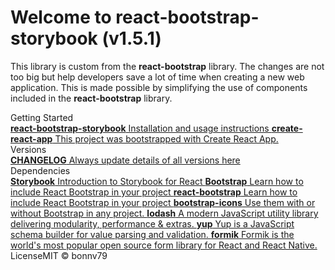 
<Meta title="Introduction" />

<style>{`
  .subheading {
    --mediumdark: '#999999';
    font-weight: 900;
    font-size: 13px;
    color: #999;
    letter-spacing: 6px;
    line-height: 24px;
    text-transform: uppercase;
    margin-bottom: 12px;
    margin-top: 40px;
  }

  .link-list {
    display: grid;
    grid-template-columns: 1fr;
    grid-template-rows: auto;
    row-gap: 10px;
  }

  @media (min-width: 620px) {
    .link-list {
      row-gap: 20px;
      column-gap: 20px;
      grid-template-columns: 1fr 1fr;
    }
  }

  @media all and (-ms-high-contrast:none) {
  .link-list {
      display: -ms-grid;
      -ms-grid-columns: 1fr 1fr;
      -ms-grid-rows: 1fr 1fr;
    }
  }

  .link-item {
    display: block;
    padding: 20px 30px 20px 15px;
    border: 1px solid #00000010;
    border-radius: 5px;
    transition: background 150ms ease-out, border 150ms ease-out, transform 150ms ease-out;
    color: #333333;
    display: flex;
    align-items: flex-start;
  }

  .link-item:hover {
    border-color: #1EA7FD50;
    transform: translate3d(0, -3px, 0);
    box-shadow: rgba(0, 0, 0, 0.08) 0 3px 10px 0;
  }

  .link-item:active {
    border-color: #1EA7FD;
    transform: translate3d(0, 0, 0);
  }

  .link-item strong {
    font-weight: 700;
    display: block;
    margin-bottom: 2px;
  }

  .link-item img, i {
    height: 40px;
    width: 40px;
    margin-right: 15px;
    flex: none;
    font-size: 40px;
  }

  .link-item span {
    font-size: 14px;
    line-height: 20px;
  }

  .tip {
    display: inline-block;
    border-radius: 1em;
    font-size: 11px;
    line-height: 12px;
    font-weight: 700;
    background: #E7FDD8;
    color: #66BF3C;
    padding: 4px 12px;
    margin-right: 10px;
    vertical-align: top;
  }

  .tip-wrapper {
    font-size: 13px;
    line-height: 20px;
    margin-top: 40px;
    margin-bottom: 40px;
  }

  .tip-wrapper code {
    font-size: 12px;
    display: inline-block;
  }

p {
  margin: 0 !important;
}
`}</style>

# Welcome to react-bootstrap-storybook (v1.5.1)

This library is custom from the <strong>react-bootstrap</strong> library.
The changes are not too big but help developers save a lot of time when creating a new web application.
This is made possible by simplifying the use of components included in the <strong>react-bootstrap</strong> library.

<div className="subheading">Getting Started</div>

<div className="link-list">
  <a className="link-item" href="https://www.npmjs.com/package/react-bootstrap-storybook" target="_blank">
    <i className="bi bi-book"></i>
    <span>
      <strong>react-bootstrap-storybook</strong>
      Installation and usage instructions
    </span>
  </a>
  <a className="link-item" href="https://reactjs.org/docs/getting-started.html" target="_blank">
    <i className="bi bi-book"></i>
    <span>
      <strong>create-react-app</strong>
      This project was bootstrapped with Create React App.
    </span>
  </a>
</div>

<div className="subheading">Versions</div>

<div className="link-list">
  <a className="link-item" href="https://github.com/bonnv79/react-bootstrap-storybook/blob/master/CHANGELOG.md" target="_blank">
    <i className="bi bi-book"></i>
    <span>
      <strong>CHANGELOG</strong>
      Always update details of all versions here
    </span>
  </a>
</div>

<div className="subheading">Dependencies</div>

<div className="link-list">
  <a
    className="link-item"
    href="https://storybook.js.org/docs/react/get-started/introduction"
    target="_blank"
  >
    <i className="bi bi-bookmark"></i>
    <span>
      <strong>Storybook</strong>
      Introduction to Storybook for React
    </span>
  </a>
  <a
    className="link-item"
    href="https://react-bootstrap.github.io/getting-started/introduction/"
    target="_blank"
  >
    <i className="bi bi-bookmark"></i>
    <span>
      <strong>Bootstrap</strong>
      Learn how to include React Bootstrap in your project
    </span>
  </a>
  <a
    className="link-item"
    href="https://react-bootstrap.github.io/components/alerts/"
    target="_blank"
  >
    <i className="bi bi-bookmark"></i>
    <span>
      <strong>react-bootstrap</strong>
      Learn how to include React Bootstrap in your project
    </span>
  </a>
  <a
    className="link-item"
    href="https://icons.getbootstrap.com/"
    target="_blank"
  >
    <i className="bi bi-bookmark"></i>
    <span>
      <strong>bootstrap-icons</strong>
      Use them with or without Bootstrap in any project.
    </span>
  </a>
  <a
    className="link-item"
    href="https://lodash.com/"
    target="_blank"
  >
    <i className="bi bi-bookmark"></i>
    <span>
      <strong>lodash</strong>
      A modern JavaScript utility library delivering modularity, performance & extras.
    </span>
  </a>
  <a
    className="link-item"
    href="https://www.npmjs.com/package/yup"
    target="_blank"
  >
    <i className="bi bi-bookmark"></i>
    <span>
      <strong>yup</strong>
      Yup is a JavaScript schema builder for value parsing and validation.
    </span>
  </a>
   <a
    className="link-item"
    href="https://formik.org/"
    target="_blank"
  >
    <i className="bi bi-bookmark"></i>
    <span>
      <strong>formik</strong>
      Formik is the world's most popular open source form library for React and React Native.
    </span>
  </a>
</div>

<div className="tip-wrapper">
  <span className="tip">License</span>MIT © bonnv79
</div>
